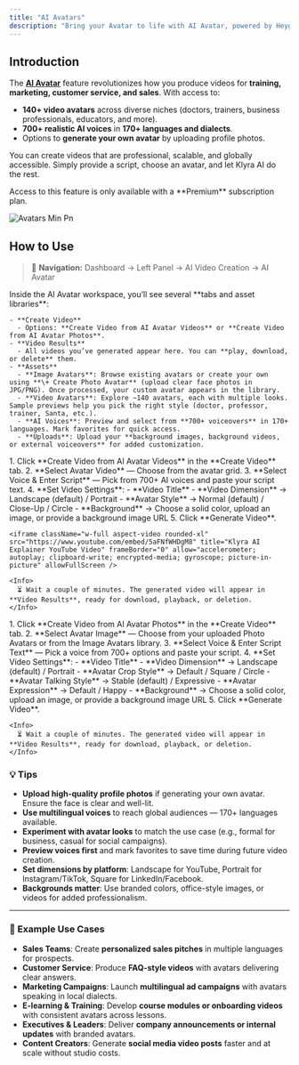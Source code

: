 ```yaml
---
title: "AI Avatars"
description: "Bring your Avatar to life with AI Avatar, powered by Heygen. Create stunning, studio-quality videos with lifelike avatars, professional voiceovers, and multilingual support — all from a single input."
---
```


## Introduction

The [**AI Avatar**](https://klyra.ai/page/ai-avatar-generator) feature revolutionizes how you produce videos for **training, marketing, customer service, and sales**. With access to:

- **140+ video avatars** across diverse niches (doctors, trainers, business professionals, educators, and more).
- **700+ realistic AI voices** in **170+ languages and dialects**.
- Options to **generate your own avatar** by uploading profile photos.

You can create videos that are professional, scalable, and globally accessible. Simply provide a script, choose an avatar, and let Klyra AI do the rest.

<Warning>
  Access to this feature is only available with a **Premium** subscription plan.
</Warning>

![Avatars Min Pn](/images/Avatars-min.png)

## How to Use

> 🔎 **Navigation:** Dashboard → Left Panel → AI Video Creation → AI Avatar

<Steps>
  <Step title="Explore AI Avatar Workspace">
    Inside the AI Avatar workspace, you’ll see several **tabs and asset libraries**:

    - **Create Video**
      - Options: **Create Video from AI Avatar Videos** or **Create Video from AI Avatar Photos**.
    - **Video Results**
      - All videos you’ve generated appear here. You can **play, download, or delete** them.
    - **Assets**
      - **Image Avatars**: Browse existing avatars or create your own using **\+ Create Photo Avatar** (upload clear face photos in JPG/PNG). Once processed, your custom avatar appears in the library.
      - **Video Avatars**: Explore ~140 avatars, each with multiple looks. Sample previews help you pick the right style (doctor, professor, trainer, Santa, etc.).
      - **AI Voices**: Preview and select from **700+ voiceovers** in 170+ languages. Mark favorites for quick access.
      - **Uploads**: Upload your **background images, background videos, or external voiceovers** for added customization.
  </Step>
  <Step title="Create Video from AI Avatar Videos">
    1. Click **Create Video from AI Avatar Videos** in the **Create Video** tab.
    2. **Select Avatar Video** — Choose from the avatar grid.
    3. **Select Voice & Enter Script** — Pick from 700+ AI voices and paste your script text.
    4. **Set Video Settings**:
       - **Video Title**
       - **Video Dimension** → Landscape (default) / Portrait
       - **Avatar Style** → Normal (default) / Close-Up / Circle
       - **Background** → Choose a solid color, upload an image, or provide a background image URL
    5. Click **Generate Video**.

    <iframe className="w-full aspect-video rounded-xl" src="https://www.youtube.com/embed/5aFNfWHDgM8" title="Klyra AI Explainer YouTube Video" frameBorder="0" allow="accelerometer; autoplay; clipboard-write; encrypted-media; gyroscope; picture-in-picture" allowFullScreen />

    <Info>
      ⏳ Wait a couple of minutes. The generated video will appear in **Video Results**, ready for download, playback, or deletion.
    </Info>
  </Step>
  <Step title="Create Video from AI Avatar Photos">
    1. Click **Create Video from AI Avatar Photos** in the **Create Video** tab.
    2. **Select Avatar Image** — Choose from your uploaded Photo Avatars or from the Image Avatars library.
    3. **Select Voice & Enter Script Text** — Pick a voice from 700+ options and paste your script.
    4. **Set Video Settings**:
       - **Video Title**
       - **Video Dimension** → Landscape (default) / Portrait
       - **Avatar Crop Style** → Default / Square / Circle
       - **Avatar Talking Style** → Stable (default) / Expressive
       - **Avatar Expression** → Default / Happy
       - **Background** → Choose a solid color, upload an image, or provide a background image URL
    5. Click **Generate Video**.

    <Info>
      ⏳ Wait a couple of minutes. The generated video will appear in **Video Results**, ready for download, playback, or deletion.
    </Info>
  </Step>
</Steps>

### 💡 Tips

- **Upload high-quality profile photos** if generating your own avatar. Ensure the face is clear and well-lit.
- **Use multilingual voices** to reach global audiences — 170+ languages available.
- **Experiment with avatar looks** to match the use case (e.g., formal for business, casual for social campaigns).
- **Preview voices first** and mark favorites to save time during future video creation.
- **Set dimensions by platform**: Landscape for YouTube, Portrait for Instagram/TikTok, Square for LinkedIn/Facebook.
- **Backgrounds matter**: Use branded colors, office-style images, or videos for added professionalism.

---

### 📌 Example Use Cases

- **Sales Teams**: Create **personalized sales pitches** in multiple languages for prospects.
- **Customer Service**: Produce **FAQ-style videos** with avatars delivering clear answers.
- **Marketing Campaigns**: Launch **multilingual ad campaigns** with avatars speaking in local dialects.
- **E-learning & Training**: Develop **course modules or onboarding videos** with consistent avatars across lessons.
- **Executives & Leaders**: Deliver **company announcements or internal updates** with branded avatars.
- **Content Creators**: Generate **social media video posts** faster and at scale without studio costs.